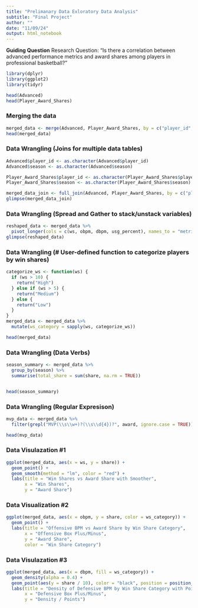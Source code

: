 ```yaml
---
title: "Prelimanary Data Exloratory Data Analysis"
subtitle: "Final Project"
author: ""
date: "11/09/24"
output: html_notebook
---
```


**Guiding Question**
Research Question: "Is there a correlation between advanced performance metrics and award shares among players in professional basketball?"


```r

library(dplyr)
library(ggplot2)
library(tidyr)

```

```r

head(Advanced)
head(Player_Award_Shares)

```

### Merging the data
```r
merged_data <- merge(Advanced, Player_Award_Shares, by = c("player_id", "season"))
head(merged_data)
```

### Data Wrangling (Joins for multiple data tables)
```r
Advanced$player_id <- as.character(Advanced$player_id)
Advanced$season <- as.character(Advanced$season)

Player_Award_Shares$player_id <- as.character(Player_Award_Shares$player_id)
Player_Award_Shares$season <- as.character(Player_Award_Shares$season)

merged_data_join <- full_join(Advanced, Player_Award_Shares, by = c("player_id", "season"), relationship = "many-to-many")
glimpse(merged_data_join)

```

### Data Wrangling (Spread and Gather to stack/unstack variables)
```r
reshaped_data <- merged_data %>% 
  pivot_longer(cols = c(ws, obpm, dbpm, usg_percent), names_to = "metric", values_to = "value")
glimpse(reshaped_data)

```

### Data Wrangling (# User-defined function to categorize players by win shares)
```r
categorize_ws <- function(ws) {
  if (ws > 10) {
    return("High")
  } else if (ws > 5) {
    return("Medium")
  } else {
    return("Low")
  }
}
merged_data <- merged_data %>% 
  mutate(ws_category = sapply(ws, categorize_ws))

head(merged_data)

```

### Data Wrangling (Data Verbs)
```r
season_summary <- merged_data %>%
  group_by(season) %>%
  summarise(total_share = sum(share, na.rm = TRUE))


head(season_summary)
```

### Data Wrangling (Regular Expresison)
```r
mvp_data <- merged_data %>% 
  filter(grepl("MVP(\\s\\w+)?(\\s\\d{4})?", award, ignore.case = TRUE))

head(mvp_data)
```

### Data Visulazation #1
```r

ggplot(merged_data, aes(x = ws, y = share)) +
  geom_point() +
  geom_smooth(method = "lm", color = "red") +
  labs(title = "Win Shares vs Award Share with Smoother",
       x = "Win Shares",
       y = "Award Share")
```
### Data Visualization #2
```r
ggplot(merged_data, aes(x = obpm, y = share, color = ws_category)) +
  geom_point() +
  labs(title = "Offensive BPM vs Award Share by Win Share Category",
       x = "Offensive Box Plus/Minus",
       y = "Award Share",
       color = "Win Share Category")
```
### Data Visulazation #3
```r
ggplot(merged_data, aes(x = dbpm, fill = ws_category)) +
  geom_density(alpha = 0.4) +
  geom_point(aes(y = share / 10), color = "black", position = position_jitter(width = 0.5)) +
  labs(title = "Density of Defensive BPM by Win Share Category with Points",
       x = "Defensive Box Plus/Minus",
       y = "Density / Points")
```




